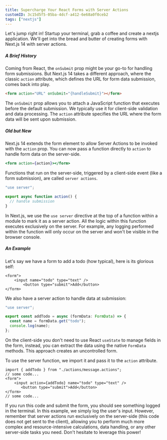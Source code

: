 ```yaml
---
title: Supercharge Your React Forms with Server Actions
customID: 3c15d5f5-05ba-4dcf-a412-6e68a0f0ceb2
tags: ["nextjs"]
---
```


Let's jump right in! Startup your terminal, grab a coffee and create a nextjs application. We'll get into the bread and butter of creating forms with Next.js 14 with server actions.

##### A Brief History

Coming from React, the `onSubmit` prop might be your go-to for handling form submissions. But Next.js 14 takes a different approach, where the classic `action` attribute, which defines the URL for form data submission, comes back into play.

```html
<form action="URL" onSubmit="{handleSubmit}"></form>
```

The `onSubmit` prop allows you to attach a JavaScript function that executes before the default submission. We typically use it for client-side validation and data processing. The `action` attribute specifies the URL where the form data will be sent upon submission.

##### Old but New

Next.js 14 extends the form element to allow Server Actions to be invoked with the `action` prop. You can now pass a function directly to `action` to handle form data on the server-side.

```jsx
<form action={action}></form>
```

Functions that run on the server-side, triggered by a client-side event (like a form submission), are called `server actions`.

```ts
"use server";

export async function action() {
  // handle submission
}
```

In Next.js, we use the `use server` directive at the top of a function within a module to mark it as a server action. All the logic within this function executes exclusively on the server. For example, any logging performed within the function will only occur on the server and won't be visible in the browser console.

##### An Example

Let's say we have a form to add a todo (how typical), here is its glorious self:

```tsx
<form">
	<input name="todo" type="text" />
        <button type="submit">Add</button>
</form>
```

We also have a server action to handle data at submission:

```ts
"use server";

export const addTodo = async (formData: FormData) => {
  const name = formData.get("todo");
  console.log(name);
};
```

On the client-side you don't need to use React `useState` to manage fields in the form, instead, you can extract the data using the native `FormData` methods. This approach creates an uncontrolled form.

To use the server function, we import it and pass it to the `action` attribute.

```tsx
import { addTodo } from "./actions/message.actions";
// some code...
<form">
	<input action={addTodo} name="todo" type="text" />
       <button type="submit">Add</button>
</form>
// some code...
```

If you run this code and submit the form, you should see something logged in the terminal. In this example, we simply log the user's input. However, remember that server actions run exclusively on the server-side (this code does not get sent to the client), allowing you to perform much more complex and resource-intensive calculations, data handling, or any other server-side tasks you need. Don't hesitate to leverage this power!
